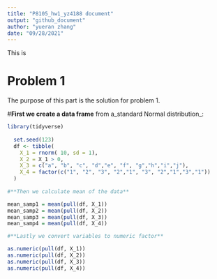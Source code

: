 ```yaml
---
title: "P8105_hw1_yz4188 document"
output: "github_document"
author: "yueran zhang"
date: "09/28/2021"
---
```


This is 

# Problem 1

The purpose of this part is the solution for problem 1.

#**First we create  a data frame** 
from a_standard Normal distribution_:

```r
library(tidyverse)
  
  set.seed(123)
  df <- tibble( 
    X_1 = rnorm( 10, sd = 1),
    X_2 = X_1 > 0,
    X_3 = c("a", "b", "c", "d","e", "f", "g","h","i","j"),
    X_4 = factor(c("1", "2", "3", "2","1", "3", "2","1","3","1"))
  )
  
#**Then we calculate mean of the data** 

mean_samp1 = mean(pull(df, X_1))
mean_samp2 = mean(pull(df, X_2))
mean_samp3 = mean(pull(df, X_3))
mean_samp4 = mean(pull(df, X_4))

#**Lastly we convert variables to numeric factor**  

as.numeric(pull(df, X_1))
as.numeric(pull(df, X_2))
as.numeric(pull(df, X_3))
as.numeric(pull(df, X_4))
  
```


